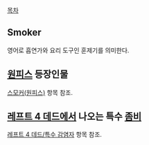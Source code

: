 [[목차]]

== Smoker ==
영어로 흡연가와 요리 도구인 훈제기를 의미한다.

== [[원피스(만화)|원피스]] 등장인물 ==
[[스모커(원피스)]] 항목 참조. 

== [[레프트 4 데드]]에서 나오는 특수 [[좀비]] ==
[[레프트 4 데드/특수 감염자]] 항목 참조.
